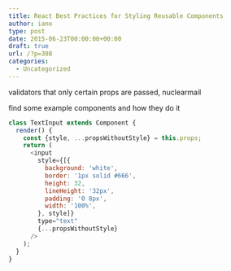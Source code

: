 ```yaml
---
title: React Best Practices for Styling Reusable Components
author: iano
type: post
date: 2015-06-23T00:00:00+00:00
draft: true
url: /?p=308
categories:
  - Uncategorized
---
```


validators that only certain props are passed, nuclearmail

find some example components and how they do it

```javascript
class TextInput extends Component {
  render() {
    const {style, ...propsWithoutStyle} = this.props;
    return (
      <input
        style={[{
          background: 'white',
          border: '1px solid #666',
          height: 32,
          lineHeight: '32px',
          padding: '0 8px',
          width: '100%',
        }, style]}
        type="text"
        {...propsWithoutStyle}
      />
    );
  }
}

```
